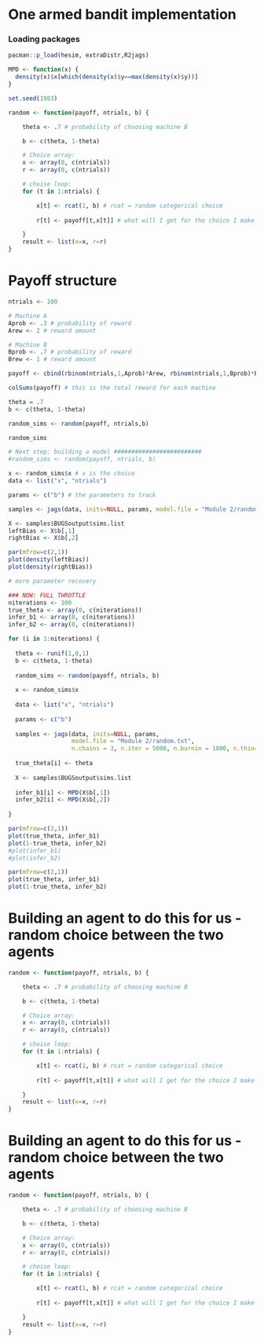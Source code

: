 # One armed bandit implementation


### Loading packages
```r
pacman::p_load(hesim, extraDistr,R2jags)
```

```r
MPD <- function(x) {
  density(x)$x[which(density(x)$y==max(density(x)$y))]
}
```

```r
set.seed(1983)
```


```r
random <- function(payoff, ntrials, b) {

    theta <- .7 # probability of choosing machine B

    b <- c(theta, 1-theta)

    # Choice array:
    x <- array(0, c(ntrials))
    r <- array(0, c(ntrials))

    # choise loop: 
    for (t in 1:ntrials) {

        x[t] <- rcat(1, b) # rcat = random categorical choice
        
        r[t] <- payoff[t,x[t]] # what will I get for the choice I make

    }
    result <- list(x=x, r=r)
}
```

# Payoff structure
```r
ntrials <- 100

# Machine A
Aprob <- .3 # probability of reward
Arew <- 2 # reward amount

# Machine B
Bprob <- .7 # probability of reward
Brew <- 1 # reward amount

payoff <- cbind(rbinom(ntrials,1,Aprob)*Arew, rbinom(ntrials,1,Bprob)*Brew)

colSums(payoff) # this is the total reward for each machine

theta = .7
b <- c(theta, 1-theta)

random_sims <- random(payoff, ntrials,b)

random_sims


```

```r

# Next step: building a model #########################
#random_sims <- random(payoff, ntrials, b)

```



```r
x <- random_sims$x # x is the choice
data <- list("x", "ntrials")

params <- c("b") # the parameters to track

samples <- jags(data, inits=NULL, params, model.file = "Module 2/random.txt", n.chains = 3, n.iter = 5000, n.burnin = 1000, n.thin = 1)

X <- samples$BUGSoutput$sims.list
leftBias <- X$b[,1]
rightBias <- X$b[,2]

par(mfrow=c(2,1))
plot(density(leftBias))
plot(density(rightBias))

```

```r
# more parameter recovery

### NOW: FULL THROTTLE
niterations <- 100
true_theta <- array(0, c(niterations))
infer_b1 <- array(0, c(niterations))
infer_b2 <- array(0, c(niterations))

for (i in 1:niterations) {
  
  theta <- runif(1,0,1)
  b <- c(theta, 1-theta)
  
  random_sims <- random(payoff, ntrials, b)
  
  x <- random_sims$x
  
  data <- list("x", "ntrials")
  
  params <- c("b")
  
  samples <- jags(data, inits=NULL, params,
                  model.file = "Module 2/random.txt",
                  n.chains = 3, n.iter = 5000, n.burnin = 1000, n.thin=1)
  
  true_theta[i] <- theta
  
  X <- samples$BUGSoutput$sims.list
  
  infer_b1[i] <- MPD(X$b[,1])
  infer_b2[i] <- MPD(X$b[,2])
  
}

par(mfrow=c(2,1))
plot(true_theta, infer_b1)
plot(1-true_theta, infer_b2)
#plot(infer_b1)
#plot(infer_b2)
```
```r
par(mfrow=c(2,1))
plot(true_theta, infer_b1)
plot(1-true_theta, infer_b2)

```

# Building an agent to do this for us - random choice between the two agents
```r
random <- function(payoff, ntrials, b) {

    theta <- .7 # probability of choosing machine B

    b <- c(theta, 1-theta)

    # Choice array:
    x <- array(0, c(ntrials))
    r <- array(0, c(ntrials))

    # choise loop: 
    for (t in 1:ntrials) {

        x[t] <- rcat(1, b) # rcat = random categorical choice
        
        r[t] <- payoff[t,x[t]] # what will I get for the choice I make

    }
    result <- list(x=x, r=r)
}
```

# Building an agent to do this for us - random choice between the two agents
```r
random <- function(payoff, ntrials, b) {

    theta <- .7 # probability of choosing machine B

    b <- c(theta, 1-theta)

    # Choice array:
    x <- array(0, c(ntrials))
    r <- array(0, c(ntrials))

    # choise loop: 
    for (t in 1:ntrials) {

        x[t] <- rcat(1, b) # rcat = random categorical choice
        
        r[t] <- payoff[t,x[t]] # what will I get for the choice I make

    }
    result <- list(x=x, r=r)
}
```